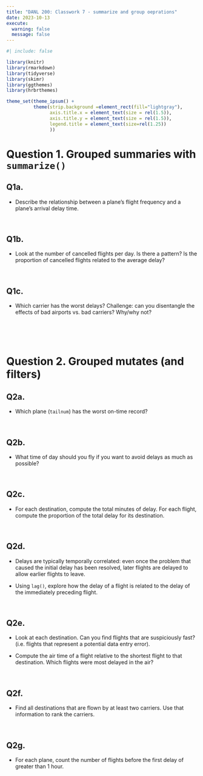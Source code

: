 ```yaml
---
title: "DANL 200: Classwork 7 - summarize and group oeprations"
date: 2023-10-13
execute: 
  warning: false
  message: false
---
```

```r
#| include: false

library(knitr)
library(rmarkdown)
library(tidyverse)
library(skimr)
library(ggthemes)
library(hrbrthemes)

theme_set(theme_ipsum() +
          theme(strip.background =element_rect(fill="lightgray"),
                axis.title.x = element_text(size = rel(1.5)),
                axis.title.y = element_text(size = rel(1.5)),
                legend.title = element_text(size=rel(1.25))
                ))
```

# Question 1. Grouped summaries with `summarize()`

## Q1a.
- Describe the relationship between a plane's flight frequency and a plane's arrival delay time. 
  
<br>

## Q1b.
  
- Look at the number of cancelled flights per day. Is there a pattern? Is the proportion of cancelled flights related to the average delay?
  

<br>

## Q1c.

- Which carrier has the worst delays? Challenge: can you disentangle the effects of bad airports vs. bad carriers? Why/why not?

<br><br><br>
  
# Question 2. Grouped mutates (and filters)

## Q2a.

- Which plane (`tailnum`) has the worst on-time record?

<br>

## Q2b.
  
- What time of day should you fly if you want to avoid delays as much as possible?
  
<br>

## Q2c.
  
- For each destination, compute the total minutes of delay. For each flight, compute the proportion of the total delay for its destination.



<br>

## Q2d.
  
- Delays are typically temporally correlated: even once the problem that caused the initial delay has been resolved, later flights are delayed to allow earlier flights to leave. 

- Using `lag()`, explore how the delay of a flight is related to the delay of the immediately preceding flight.

<br>

## Q2e.
  
- Look at each destination. Can you find flights that are suspiciously fast? (i.e. flights that represent a potential data entry error). 

- Compute the air time of a flight relative to the shortest flight to that destination. Which flights were most delayed in the air?
  

<br>

## Q2f.
  
- Find all destinations that are flown by at least two carriers. Use that information to rank the carriers.

<br>

## Q2g.
  
- For each plane, count the number of flights before the first delay of greater than 1 hour.

<br>


